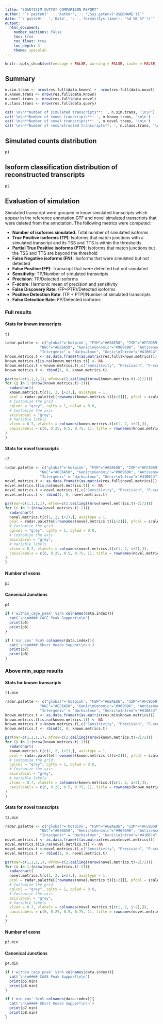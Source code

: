 ```yaml
---
title: "SQANTISIM OUTPUT COMPARISON REPORT"
author: "`r paste0('  ','Author', ': ',Sys.getenv('USERNAME'))`"
date: "`r paste0('  ','Date', ': ', format(Sys.time(), '%d %B %Y'))`"
output:
  html_document:
    number_sections: false
    toc: true
    toc_float: true
    toc_depth: 3
    theme: spacelab
---
```


<!-- Basic setting -->

```r
knitr::opts_chunk$set(message = FALSE, warning = FALSE, cache = FALSE, echo = FALSE)
```

<!-- Report generation -->

## Summary

```r
n.sim.trans <- nrow(res.full$data.known) +  nrow(res.full$data.novel)
n.known.trans <- nrow(res.full$data.known)
n.novel.trans <- nrow(res.full$data.novel)
n.class.trans <- nrow(res.full$data.query)

cat('\n\n**Number of simulated transcripts**: ', n.sim.trans, '\n\n')
cat('\n\n**Number of known transcripts**: ', n.known.trans, '\n\n')
cat('\n\n**Number of novel transcripts**: ', n.novel.trans, '\n\n')
cat('\n\n**Number of reconstructed transcripts**: ', n.class.trans, '\n\n')
```

## Simulated counts distribution

```r
p1
```

## Isoform classification distribution of reconstructed transcripts

```r
p2
```

## Evaluation of simulation {.tabset}

Simulated transcript were grouped in know simulated transcripts which appear in the reference annotation GTF and novel simulated transcripts that were deleted from the annotation. The following metrics were computed:

- **Number of isoforms simulated**: Total number of simulated isoforms
- **True Positive isoforms (TP)**: Isoforms that match junctions with a simulated transcript and its TSS and TTS is within the thresholds
- **Partial True Positive isoforms (PTP)**: Isoforms that match junctions but the TSS and TTS are beyond the threshold
- **False Negative isoforms (FN) **: Isoforms that were simulated but not detected
- **False Positive (FP)**: Transcript that were detected but not simulated
- **Sensitivity**: TP/Number of simulated transcripts
- **Precision**: TP/Detected isoforms
- **F-score**: Harmonic mean of precision and sensitivity
- **False Discovery Rate**: (FP+PTP)/Detected isoforms
- **Positive Detection Rate**: (TP + PTP)/Number of simulated transcripts
- **False Detection Rate**: FP/Detected isoforms

### Full results

#### Stats for known transcripts

```r
t1
```

```r
radar.palette <- c("global"='hotpink', "FSM"="#6BAED6", "ISM"="#FC8D59", "NIC"="#78C679", 
                "NNC"="#EE6A50", "Genic\nGenomic"="#969696", "Antisense"="#66C2A4", "Fusion"="goldenrod1",
                "Intergenic" = "darksalmon", "Genic\nIntron"="#41B6C4")
known.metrics.t <- as.data.frame(t(as.matrix(res.full$known.metrics)))
known.metrics.t[is.na(known.metrics.t)] <- NA
known.metrics.t <-known.metrics.t[,c("Sensitivity", "Precision", "F-score", "False_Discovery_Rate", "Positive_Detection_Rate", "False_Detection_Rate")]
known.metrics.t <- rbind(1, 0, known.metrics.t)

par(mar=c(1,1,1,1), mfrow=c(2,ceiling((nrow(known.metrics.t)-2)/2)))
for (i in 1:(nrow(known.metrics.t)-2)){
  radarchart(
  known.metrics.t[c(1, 2, i+2),], axistype = 1,
  pcol = radar.palette[[rownames(known.metrics.t)[i+2]]], pfcol = scales::alpha(radar.palette[[rownames(known.metrics.t)[i+2]]], 0.5), plwd = 2, plty = 1,
  # Customize the grid
  cglcol = "grey", cglty = 1, cglwd = 0.8,
  # Customize the axis
  axislabcol = "grey", 
  # Variable labels
  vlcex = 0.7, vlabels = colnames(known.metrics.t[c(1, 2, i+2),]),
  caxislabels = c(0, 0.25, 0.5, 0.75, 1), title = rownames(known.metrics.t)[i+2]
)
}
```

#### Stats for novel transcripts

```r
t2
```

```r
radar.palette <- c("global"='hotpink', "FSM"="#6BAED6", "ISM"="#FC8D59", "NIC"="#78C679", 
                "NNC"="#EE6A50", "Genic\nGenomic"="#969696", "Antisense"="#66C2A4", "Fusion"="goldenrod1",
                "Intergenic" = "darksalmon", "Genic\nIntron"="#41B6C4")
novel.metrics.t <- as.data.frame(t(as.matrix(res.full$novel.metrics)))
novel.metrics.t[is.na(novel.metrics.t)] <- NA
novel.metrics.t <-novel.metrics.t[,c("Sensitivity", "Precision", "F-score", "False_Discovery_Rate", "Positive_Detection_Rate", "False_Detection_Rate")]
novel.metrics.t <- rbind(1, 0, novel.metrics.t)

par(mar=c(1,1,1,1), mfrow=c(2,ceiling((nrow(novel.metrics.t)-2)/2)))
for (i in 1:(nrow(novel.metrics.t)-2)){
  radarchart(
  novel.metrics.t[c(1, 2, i+2),], axistype = 1,
  pcol = radar.palette[[rownames(novel.metrics.t)[i+2]]], pfcol = scales::alpha(radar.palette[[rownames(novel.metrics.t)[i+2]]], 0.5), plwd = 2, plty = 1,
  # Customize the grid
  cglcol = "grey", cglty = 1, cglwd = 0.8,
  # Customize the axis
  axislabcol = "grey", 
  # Variable labels
  vlcex = 0.7, vlabels = colnames(novel.metrics.t[c(1, 2, i+2),]),
  caxislabels = c(0, 0.25, 0.5, 0.75, 1), title = rownames(novel.metrics.t)[i+2]
)
}
```

#### Number of exons

```r
p3
```

#### Canonical Junctions

```r
p4
```

```r
if ('within_cage_peak' %in% colnames(data.index)){
  cat('\n\n#### CAGE Peak Support\n\n')
  print(p5)
  print(p6)
}

if ('min_cov' %in% colnames(data.index)){
  cat('\n\n#### Short Reads Support\n\n')
  print(p7)
  print(p8)
}
```

### Above min_supp results

#### Stats for known transcripts

```r
t1.min
```

```r
radar.palette <- c("global"='hotpink', "FSM"="#6BAED6", "ISM"="#FC8D59", "NIC"="#78C679", 
                "NNC"="#EE6A50", "Genic\nGenomic"="#969696", "Antisense"="#66C2A4", "Fusion"="goldenrod1",
                "Intergenic" = "darksalmon", "Genic\nIntron"="#41B6C4")
known.metrics.t <- as.data.frame(t(as.matrix(res.min$known.metrics)))
known.metrics.t[is.na(known.metrics.t)] <- NA
known.metrics.t <-known.metrics.t[,c("Sensitivity", "Precision", "F-score", "False_Discovery_Rate", "Positive_Detection_Rate", "False_Detection_Rate")]
known.metrics.t <- rbind(1, 0, known.metrics.t)

par(mar=c(1,1,1,1), mfrow=c(2,ceiling((nrow(known.metrics.t)-2)/2)))
for (i in 1:(nrow(known.metrics.t)-2)){
  radarchart(
  known.metrics.t[c(1, 2, i+2),], axistype = 1,
  pcol = radar.palette[[rownames(known.metrics.t)[i+2]]], pfcol = scales::alpha(radar.palette[[rownames(known.metrics.t)[i+2]]], 0.5), plwd = 2, plty = 1,
  # Customize the grid
  cglcol = "grey", cglty = 1, cglwd = 0.8,
  # Customize the axis
  axislabcol = "grey", 
  # Variable labels
  vlcex = 0.7, vlabels = colnames(known.metrics.t[c(1, 2, i+2),]),
  caxislabels = c(0, 0.25, 0.5, 0.75, 1), title = rownames(known.metrics.t)[i+2]
)
}
```

#### Stats for novel transcripts

```r
t2.min
```

```r
radar.palette <- c("global"='hotpink', "FSM"="#6BAED6", "ISM"="#FC8D59", "NIC"="#78C679", 
                "NNC"="#EE6A50", "Genic\nGenomic"="#969696", "Antisense"="#66C2A4", "Fusion"="goldenrod1",
                "Intergenic" = "darksalmon", "Genic\nIntron"="#41B6C4")
novel.metrics.t <- as.data.frame(t(as.matrix(res.min$novel.metrics)))
novel.metrics.t[is.na(novel.metrics.t)] <- NA
novel.metrics.t <-novel.metrics.t[,c("Sensitivity", "Precision", "F-score", "False_Discovery_Rate", "Positive_Detection_Rate", "False_Detection_Rate")]
novel.metrics.t <- rbind(1, 0, novel.metrics.t)

par(mar=c(1,1,1,1), mfrow=c(2,ceiling((nrow(novel.metrics.t)-2)/2)))
for (i in 1:(nrow(novel.metrics.t)-2)){
  radarchart(
  novel.metrics.t[c(1, 2, i+2),], axistype = 1,
  pcol = radar.palette[[rownames(novel.metrics.t)[i+2]]], pfcol = scales::alpha(radar.palette[[rownames(novel.metrics.t)[i+2]]], 0.5), plwd = 2, plty = 1,
  # Customize the grid
  cglcol = "grey", cglty = 1, cglwd = 0.8,
  # Customize the axis
  axislabcol = "grey", 
  # Variable labels
  vlcex = 0.7, vlabels = colnames(novel.metrics.t[c(1, 2, i+2),]),
  caxislabels = c(0, 0.25, 0.5, 0.75, 1), title = rownames(novel.metrics.t)[i+2]
)
}
```

#### Number of exons

```r
p3.min
```

#### Canonical Junctions

```r
p4.min
```

```r
if ('within_cage_peak' %in% colnames(data.index)){
  cat('\n\n#### CAGE Peak Support\n\n')
  print(p5.min)
  print(p6.min)
}

if ('min_cov' %in% colnames(data.index)){
  cat('\n\n#### Short Reads Support\n\n')
  print(p7.min)
  print(p8.min)
}
```
